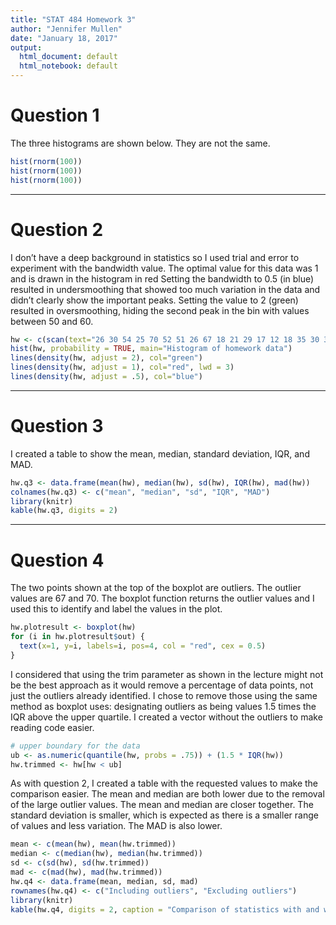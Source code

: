 ```yaml
--- 
title: "STAT 484 Homework 3"
author: "Jennifer Mullen"
date: "January 18, 2017"
output:
  html_document: default
  html_notebook: default
---
```


# Question 1

The three histograms are shown below. They are not the same.

```r
hist(rnorm(100))
hist(rnorm(100))
hist(rnorm(100))
```

------

# Question 2

I don't have a deep background in statistics so I used trial and error to experiment with the bandwidth value. The optimal value for this data was 1 and is drawn in the histogram in red Setting the bandwidth to 0.5 (in blue) resulted in undersmoothing that showed too much variation in the data and didn't clearly show the important peaks. Setting the value to 2 (green) resulted in oversmoothing, hiding the second peak in the bin with values between 50 and 60.

```r
hw <- c(scan(text="26 30 54 25 70 52 51 26 67 18 21 29 17 12 18 35 30 36 36 21 24 18 10 43 28 15 26 27"))
hist(hw, probability = TRUE, main="Histogram of homework data")
lines(density(hw, adjust = 2), col="green")
lines(density(hw, adjust = 1), col="red", lwd = 3)
lines(density(hw, adjust = .5), col="blue")
```

------

# Question 3

I created a table to show the mean, median, standard deviation, IQR, and MAD.

```r
hw.q3 <- data.frame(mean(hw), median(hw), sd(hw), IQR(hw), mad(hw))
colnames(hw.q3) <- c("mean", "median", "sd", "IQR", "MAD")
library(knitr)
kable(hw.q3, digits = 2)
```



------

# Question 4

The two points shown at the top of the boxplot are outliers. The outlier values are 67 and 70. The boxplot function returns the outlier values and I used this to identify and label the values in the plot.

```r
hw.plotresult <- boxplot(hw)
for (i in hw.plotresult$out) {
  text(x=1, y=i, labels=i, pos=4, col = "red", cex = 0.5)
}
```


I considered that using the trim parameter as shown in the lecture might not be the best approach as it would remove a percentage of data points, not just the outliers already identified. I chose to remove those using the same method as boxplot uses: designating outliers as being values 1.5 times the IQR above the upper quartile. I created a vector without the outliers to make reading code easier.

```r
# upper boundary for the data
ub <- as.numeric(quantile(hw, probs = .75)) + (1.5 * IQR(hw))
hw.trimmed <- hw[hw < ub]
```


As with question 2, I created a table with the requested values to make the comparison easier. The mean and median are both lower due to the removal of the large outlier values. The mean and median are closer together. The standard deviation is smaller, which is expected as there is a smaller range of values and less variation. The MAD is also lower.

```r
mean <- c(mean(hw), mean(hw.trimmed))
median <- c(median(hw), median(hw.trimmed))
sd <- c(sd(hw), sd(hw.trimmed))
mad <- c(mad(hw), mad(hw.trimmed))
hw.q4 <- data.frame(mean, median, sd, mad)
rownames(hw.q4) <- c("Including outliers", "Excluding outliers")
library(knitr)
kable(hw.q4, digits = 2, caption = "Comparison of statistics with and without outliers")
```